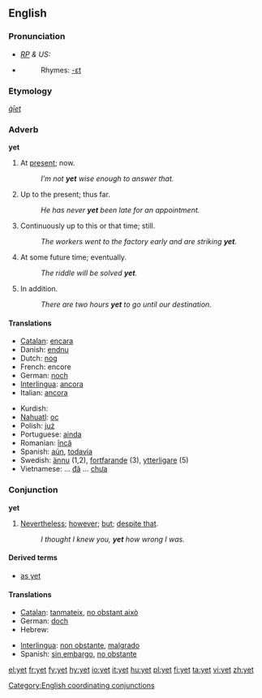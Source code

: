 {{see|yết}}
{{wikipedia}}
==English==

===Pronunciation===
* ''[[RP]] & US:'' {{IPA|/jɛt/}}
*{{audio|en-us-yet.ogg|Audio (US)}}
*:Rhymes: [[Rhymes:English:-ɛt|-ɛt]]

===Etymology===
{{OE.}} ''[[ġīet]]''

===Adverb===
'''yet'''

# At [[present]]; now.
#: ''I’m not '''yet''' wise enough to answer that. ''
# Up to the present; thus far.
#: ''He has never '''yet''' been late for an appointment. ''
# Continuously up to this or that time; still.
#: ''The workers went to the factory early and are striking '''yet'''. ''
# At some future time; eventually.
#: ''The riddle will be solved '''yet'''. ''
# In addition.
#: ''There are two hours '''yet''' to go until our destination. ''

====Translations====
{{top}}
*[[Catalan]]: [[encara]]
*Danish: [[endnu]]
*Dutch: [[nog]]
*French: encore
*German: [[noch]]
*[[Interlingua]]: [[ancora]]
*Italian: [[ancora]]
{{mid}}
*Kurdish: {{KUchar|[[هێشتا]]}}
*[[Nahuatl]]: [[oc]]
*Polish: [[już]]
*Portuguese: [[ainda]]
*Romanian: [[încă]]
*Spanish: [[aún]], [[todavía]]
*Swedish: [[ännu]] (1,2), [[fortfarande]] (3), [[ytterligare]] (5)
*Vietnamese: ... [[đã]] ... [[chưa]]
{{bottom}}

===Conjunction===
'''yet'''

# [[nevertheless|Nevertheless]]; [[however]]; [[but]]; [[despite that]].
#: ''I thought I knew you, '''yet''' how wrong I was.''

====Derived terms====
*[[as yet]]

====Translations====
{{top}}
*[[Catalan]]: [[tanmateix]], [[no obstant això]]
*German: [[doch]]
*Hebrew: {{he-translation|עוד|od}}
{{mid}}
*[[Interlingua]]: [[non obstante]], [[malgrado]]
*Spanish: [[sin embargo]], [[no obstante]]
{{bottom}}

[[Category:English coordinating conjunctions]]

[[el:yet]]
[[fr:yet]]
[[fy:yet]]
[[hy:yet]]
[[io:yet]]
[[it:yet]]
[[hu:yet]]
[[pl:yet]]
[[fi:yet]]
[[ta:yet]]
[[vi:yet]]
[[zh:yet]]